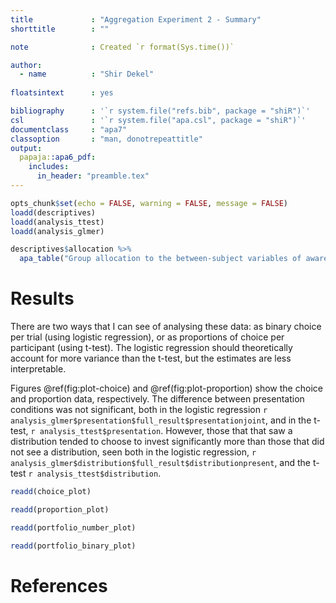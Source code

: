 ```yaml
---
title             : "Aggregation Experiment 2 - Summary"
shorttitle        : ""

note              : Created `r format(Sys.time())`

author: 
  - name          : "Shir Dekel"
  
floatsintext      : yes

bibliography      : '`r system.file("refs.bib", package = "shiR")`'
csl               : '`r system.file("apa.csl", package = "shiR")`'
documentclass     : "apa7"
classoption       : "man, donotrepeattitle"
output: 
  papaja::apa6_pdf:
    includes: 
      in_header: "preamble.tex"
---
```


```r
opts_chunk$set(echo = FALSE, warning = FALSE, message = FALSE)
loadd(descriptives)
loadd(analysis_ttest)
loadd(analysis_glmer)
```

```r
descriptives$allocation %>% 
  apa_table("Group allocation to the between-subject variables of awareness, presentation, and distribution.")
```

# Results

There are two ways that I can see of analysing these data: as binary choice per trial (using logistic regression), or as proportions of choice per participant (using t-test). The logistic regression should theoretically account for more variance than the t-test, but the estimates are less interpretable.

Figures\ \@ref(fig:plot-choice) and\ \@ref(fig:plot-proportion) show the choice and proportion data, respectively. The difference between presentation conditions was not significant, both in the logistic regression `r analysis_glmer$presentation$full_result$presentationjoint`, and in the t-test, `r analysis_ttest$presentation`. However, those that that saw a distribution tended to choose to invest significantly more than those that did not see a distribution, seen both in the logistic regression, `r analysis_glmer$distribution$full_result$distributionpresent`, and the t-test `r analysis_ttest$distribution`.

```r
readd(choice_plot)
```

```r
readd(proportion_plot)
```

```r
readd(portfolio_number_plot)
```

```r
readd(portfolio_binary_plot)
```

\newpage

# References

\setlength{\parindent}{-0.5in}
\setlength{\leftskip}{0.5in}
